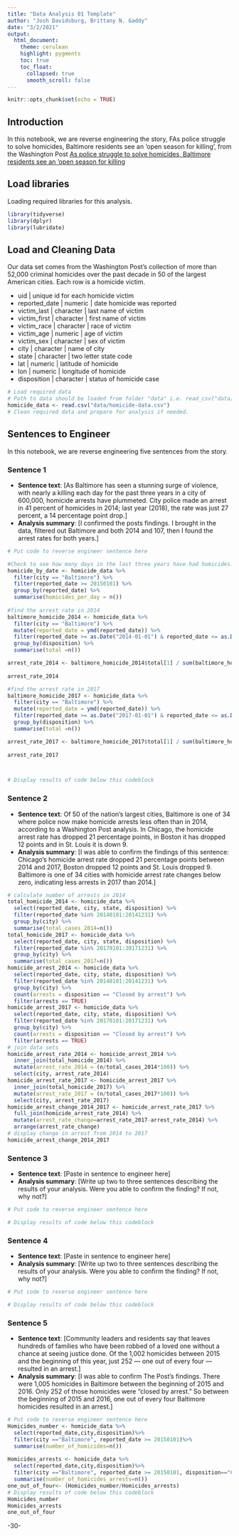 ```yaml
---
title: "Data Analysis 01 Template"
author: "Josh Davidsburg, Brittany N. Gaddy"
date: "3/2/2021"
output:
  html_document:
    theme: cerulean
    highlight: pygments
    toc: true
    toc_float:
      collapsed: true
      smooth_scroll: false
---
```


```r
knitr::opts_chunk$set(echo = TRUE)
```

## Introduction 

In this notebook, we are reverse engineering the story, FAs police struggle to solve homicides, Baltimore residents see an ‘open season for killing’, from the Washington Post [As police struggle to solve homicides, Baltimore residents see an ‘open season for killing](https://www.washingtonpost.com/investigations/as-police-struggle-to-solve-homicides-baltimore-residents-see-an-open-season-for-killing/2018/12/26/7ee561e4-fb24-11e8-8c9a-860ce2a8148f_story.html)

## Load libraries

Loading required libraries for this analysis.

```r

library(tidyverse)
library(dplyr)
library(lubridate)
```

## Load and Cleaning Data

Our data set comes from the Washington Post's collection of more than 52,000 criminal homicides over the past decade in 50 of the largest American cities. 
Each row is a homicide victim. 

* uid | unique id for each homicide victim
* reported_date | numeric | date homicide was reported
* victim_last | character | last name of victim
* victim_first | character | first name of victim
* victim_race | character | race of victim
* victim_age | numeric | age of victim
* victim_sex | character | sex of victim
* city | character | name of city
* state | character | two letter state code 
* lat | numeric | latitude of homicide
* lon | numeric | longitude of homicide
* disposition | character | status of homicide case

```r
# Load required data
# Path to data should be loaded from folder "data" i.e. read_csv("data/name_of_data.csv")
homicide_data <- read.csv("data/homicide-data.csv")
# Clean required data and prepare for analysis if needed. 


```

## Sentences to Engineer
In this notebook, we are reverse engineering five sentences from the story.

### Sentence 1

* **Sentence text**: [As Baltimore has seen a stunning surge of violence, with nearly a killing each day for the past three years in a city of 600,000, homicide arrests have plummeted. City police made an arrest in 41 percent of homicides in 2014; last year (2018), the rate was just 27 percent, a 14 percentage point drop.]
* **Analysis summary**: [I confirmed the posts findings. I brought in the data, filtered out Baltimore and both 2014 and 107, then I found the arrest rates for both years.]

```r
# Put code to reverse engineer sentence here

#Check to see how many days in the last three years have had homicides.
homicide_by_date <- homicide_data %>%
  filter(city == "Baltimore") %>%
  filter(reported_date >= 20150101) %>%
  group_by(reported_date) %>%
  summarise(homicides_per_day = n())
  
#find the arrest rate in 2014  
baltimore_homicide_2014 <- homicide_data %>%
  filter(city == "Baltimore") %>% 
  mutate(reported_date = ymd(reported_date)) %>%
  filter(reported_date >= as.Date("2014-01-01") & reported_date <= as.Date("2014-12-31"))%>%
  group_by(disposition) %>%
  summarise(total =n())

arrest_rate_2014 <- baltimore_homicide_2014$total[1] / sum(baltimore_homicide_2014$total)*100
  
arrest_rate_2014

#find the arrest rate in 2017  
baltimore_homicide_2017 <- homicide_data %>%
  filter(city == "Baltimore") %>% 
  mutate(reported_date = ymd(reported_date)) %>%
  filter(reported_date >= as.Date("2017-01-01") & reported_date <= as.Date("2017-12-31"))%>%
  group_by(disposition) %>%
  summarise(total =n())

arrest_rate_2017 <- baltimore_homicide_2017$total[1] / sum(baltimore_homicide_2017$total)*100
  
arrest_rate_2017



# Display results of code below this codeblock

```


### Sentence 2
* **Sentence text**: Of 50 of the nation’s largest cities, Baltimore is one of 34 where police now make homicide arrests less often than in 2014, according to a Washington Post analysis. In Chicago, the homicide arrest rate has dropped 21 percentage points, in Boston it has dropped 12 points and in St. Louis it is down 9.
* **Analysis summary**: [I was able to confirm the findings of this sentence: Chicago's homicide arrest rate dropped 21 percentage points between 2014 and 2017, Boston dropped 12 points and St. Louis dropped 9. Baltimore is one of 34 cities with homicide arrest rate changes below zero, indicating less arrests in 2017 than 2014.]


```r

# calculate number of arrests in 2014
total_homicide_2014 <- homicide_data %>%
  select(reported_date, city, state, disposition) %>%
  filter(reported_date %in% 20140101:20141231) %>%
  group_by(city) %>%
  summarise(total_cases_2014=n())
total_homicide_2017 <- homicide_data %>%
  select(reported_date, city, state, disposition) %>%
  filter(reported_date %in% 20170101:20171231) %>%
  group_by(city) %>%
  summarise(total_cases_2017=n())
homicide_arrest_2014 <- homicide_data %>%
  select(reported_date, city, state, disposition) %>%
  filter(reported_date %in% 20140101:20141231) %>%
  group_by(city) %>%
  count(arrests = disposition == "Closed by arrest") %>%
  filter(arrests == TRUE)
homicide_arrest_2017 <- homicide_data %>%
  select(reported_date, city, state, disposition) %>%
  filter(reported_date %in% 20170101:20171231) %>%
  group_by(city) %>%
  count(arrests = disposition == "Closed by arrest") %>%
  filter(arrests == TRUE)
# join data sets
homicide_arrest_rate_2014 <- homicide_arrest_2014 %>%
  inner_join(total_homicide_2014) %>%
  mutate(arrest_rate_2014 = (n/total_cases_2014*100)) %>%
  select(city, arrest_rate_2014)
homicide_arrest_rate_2017 <- homicide_arrest_2017 %>%
  inner_join(total_homicide_2017) %>%
  mutate(arrest_rate_2017 = (n/total_cases_2017*100)) %>%
  select(city, arrest_rate_2017)
homicide_arrest_change_2014_2017 <- homicide_arrest_rate_2017 %>%
  full_join(homicide_arrest_rate_2014) %>%
  mutate(arrest_rate_change=arrest_rate_2017-arrest_rate_2014) %>%
  arrange(arrest_rate_change)
# display change in arrest from 2014 to 2017
homicide_arrest_change_2014_2017

```

### Sentence 3

* **Sentence text**: [Paste in sentence to engineer here]
* **Analysis summary**: [Write up two to three sentences describing the results of your analysis.  Were you able to confirm the finding? If not, why not?]

```r
# Put code to reverse engineer sentence here

# Display results of code below this codeblock

```

### Sentence 4

* **Sentence text**: [Paste in sentence to engineer here]
* **Analysis summary**: [Write up two to three sentences describing the results of your analysis.  Were you able to confirm the finding? If not, why not?]

```r
# Put code to reverse engineer sentence here

# Display results of code below this codeblock

```

### Sentence 5
* **Sentence text**: [Community leaders and residents say that leaves hundreds of families who have been robbed of a loved one without a chance at seeing justice done. Of the 1,002 homicides between 2015 and the beginning of this year, just 252 — one out of every four — resulted in an arrest.]
* **Analysis summary**: [I was able to confirm The Post's findings. There were 1,005 homicides in Baltimore between the beginning of 2015 and 2016. Only 252 of those homicides were "closed by arrest." So between the beginning of 2015 and 2016, one out of every four Baltimore homicides resulted in an arrest.]


```r


# Put code to reverse engineer sentence here
Homicides_number <- homicide_data %>%
  select(reported_date,city,disposition)%>%
  filter(city =="Baltimore", reported_date >= 20150101)%>%
  summarise(number_of_homicides=n())
  
Homicides_arrests <- homicide_data %>%
  select(reported_date,city,disposition)%>%
  filter(city =="Baltimore", reported_date >= 20150101, disposition=="Closed by arrest")%>%
  summarise(number_of_homicides_arrests=n())
one_out_of_four<- (Homicides_number/Homicides_arrests)
# Display results of code below this codeblock
Homicides_number
Homicides_arrests
one_out_of_four
```

-30-